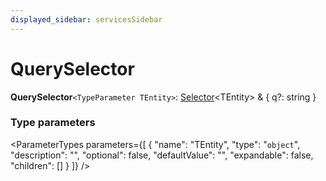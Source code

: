 ```yaml
---
displayed_sidebar: servicesSidebar
---
```



# QuerySelector

 **QuerySelector**`<TypeParameter TEntity>`: [Selector](Selector.mdx)&#60;TEntity&#62; & &#123; q?: string  &#125;

### Type parameters

<ParameterTypes parameters={[
  {
    "name": "TEntity",
    "type": "`object`",
    "description": "",
    "optional": false,
    "defaultValue": "",
    "expandable": false,
    "children": []
  }
]} />
